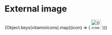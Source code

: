 
# External image

<Meta title="Icons / External image" />

<Preview>
  {Object.keys(vitamixIcons).map((icon) => (
    <img
      key={icon}
      src={require(`@acko-components/icons/dist/vitamix/svg/${icon}.svg`)}
      alt={icon}
      width="32"
      height="32"
    />
  ))}
</Preview>
